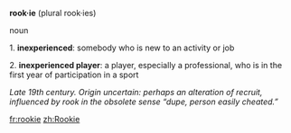 '''rook·ie''' (plural rook·ies)

noun 

1. '''inexperienced''': somebody who is new to an activity or job

2. '''inexperienced player''': a player, especially a professional, who is in the first year of participation in a sport

''Late 19th century. Origin uncertain: perhaps an alteration of recruit, influenced by rook in the obsolete sense “dupe, person easily cheated.”''

[[fr:rookie]]
[[zh:Rookie]]